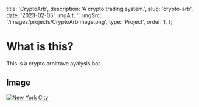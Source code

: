   title: 'CryptoArb',
  description: 'A crypto trading system.',
  slug: 'crypto-arb',
  date: '2023-02-05',
  imgAlt: '',
  imgSrc: '/images/projects/CryptoArbImage.png',
  type: 'Project',
  order: 1,
};

# What is this?

This is a crypto arbitrave ayalysis bot.

## Image

[![New York City](/images/nyc.jpg)](https://unsplash.com/s/photos/new-york)
